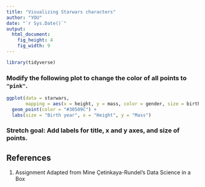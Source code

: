 ```yaml
---
title: "Visualizing Starwars characters"
author: "YOU"
date: "`r Sys.Date()`"
output: 
  html_document: 
    fig_height: 4
    fig_width: 9
---
```


```r
library(tidyverse)
```

### Modify the following plot to change the color of all points to `"pink"`.

```r
ggplot(data = starwars, 
       mapping = aes(x = height, y = mass, color = gender, size = birth_year)) +
  geom_point(color = "#30509C") +
  labs(size = "Birth year", x = "Height", y = "Mass")
```

### Stretch goal: Add labels for title, x and y axes, and size of points.

## References {#references}
1. Assignment Adapted from Mine Çetinkaya-Rundel's Data Science in a Box